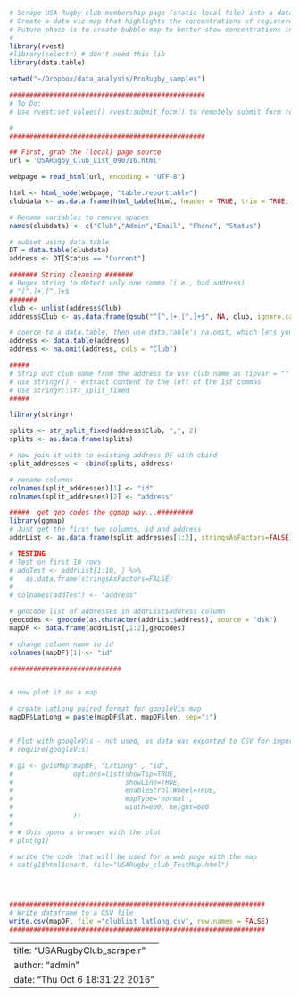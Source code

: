 
```r
# Scrape USA Rugby club membership page (static local file) into a data frame, remove unneccessary rows (every other - w/ span...), then parse out ZIP Code.
# Create a data viz map that highlights the concentrations of registered rugby clubs.
# Future phase is to create bubble map to better show concentrations in different regions
#
library(rvest)
#library(selectr) # don't need this lib
library(data.table)

setwd("~/Dropbox/data_analysis/ProRugby_samples")

#################################################
# To Do:
# Use rvest:set_values() rvest:submit_form() to remotely submit form to get data

#
#################################################

## First, grab the (local) page source
url = 'USARugby_Club_List_090716.html'

webpage = read_html(url, encoding = "UTF-8")

html <- html_node(webpage, "table.reporttable")
clubdata <- as.data.frame(html_table(html, header = TRUE, trim = TRUE, fill = TRUE))

# Rename variables to remove spaces
names(clubdata) <- c("Club","Admin","Email", "Phone", "Status")

# subset using data.table
DT = data.table(clubdata)
address <- DT[Status == "Current"]

####### String cleaning #######
# Regex string to detect only one comma (i.e., bad address)
# ^[^,]+,[^,]+$
#######
club <- unlist(address$Club)
address$Club <- as.data.frame(gsub("^[^,]+,[^,]+$", NA, club, ignore.case = FALSE, perl = FALSE, fixed = FALSE, useBytes = FALSE))

# coerce to a data.table, then use data.table's na.omit, which lets you just search one column for NAs
address <- data.table(address)
address <- na.omit(address, cols = "Club")

#####
# Strip out club name from the address to use club name as tipvar = "" in gvisMap()
# use stringr() - extract content to the left of the 1st commas
# Use stringr::str_split_fixed
#####

library(stringr)

splits <- str_split_fixed(address$Club, ",", 2)
splits <- as.data.frame(splits)

# now join it with to existing address DF with cbind
split_addresses <- cbind(splits, address)

# rename columns
colnames(split_addresses)[1] <- "id"
colnames(split_addresses)[2] <- "address"

#####  get geo codes the ggmap way...#########
library(ggmap)
# Just get the first two columns, id and address
addrList <- as.data.frame(split_addresses[1:2], stringsAsFactors=FALSE)

# TESTING
# Test on first 10 rows
# addTest <- addrList[1:10, ] %>%
#   as.data.frame(stringsAsFactors=FALSE)
#
# colnames(addTest) <- "address"

# geocode list of addresses in addrList$address column
geocodes <- geocode(as.character(addrList$address), source = "dsk")
mapDF <- data.frame(addrList[,1:2],geocodes)

# change column name to id
colnames(mapDF)[1] <- "id"

############################


# now plot it on a map

# create LatLong paired format for googleVis map
mapDF$LatLong = paste(mapDF$lat, mapDF$lon, sep=":")


# Plot with googleVis - not used, as data was exported to CSV for import into Tableau
# require(googleVis)

# g1 <- gvisMap(mapDF, "LatLong" , "id",
#               options=list(showTip=TRUE,
#                            showLine=TRUE,
#                            enableScrollWheel=TRUE,
#                            mapType='normal',
#                            width=800, height=600
#               ))
#
# # this opens a browser with the plot
# plot(g1)

# write the code that will be used for a web page with the map
# cat(g1$html$chart, file="USARugby_club_TestMap.html")




################################################################
# Write dataframe to a CSV file
write.csv(mapDF, file ="clublist_latlong.csv", row.names = FALSE)
################################################################
```


---
title: "USARugbyClub_scrape.r"
author: "admin"
date: "Thu Oct  6 18:31:22 2016"
---
